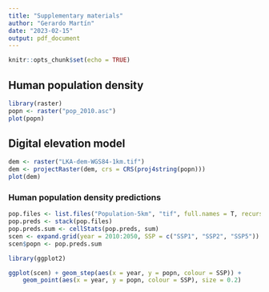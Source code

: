 ```yaml
---
title: "Supplementary materials"
author: "Gerardo Martín"
date: "2023-02-15"
output: pdf_document
---
```


```r
knitr::opts_chunk$set(echo = TRUE)
```

## Human population density

```r
library(raster)
popn <- raster("pop_2010.asc")
plot(popn)
```

## Digital elevation model

```r
dem <- raster("LKA-dem-WGS84-1km.tif")
dem <- projectRaster(dem, crs = CRS(proj4string(popn)))
plot(dem)
```



### Human population density predictions

```r
pop.files <- list.files("Population-5km", "tif", full.names = T, recursive = T)
pop.preds <- stack(pop.files)
pop.preds.sum <- cellStats(pop.preds, sum)
scen <- expand.grid(year = 2010:2050, SSP = c("SSP1", "SSP2", "SSP5"))
scen$popn <- pop.preds.sum

library(ggplot2)

ggplot(scen) + geom_step(aes(x = year, y = popn, colour = SSP)) +
    geom_point(aes(x = year, y = popn, colour = SSP), size = 0.2)
```


